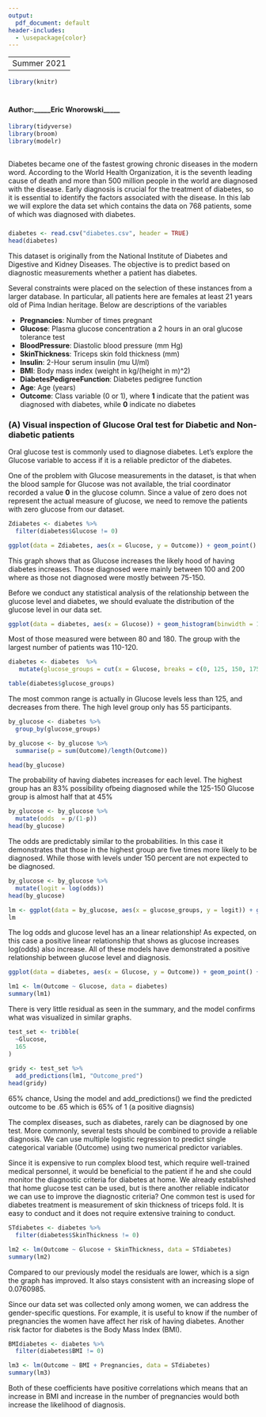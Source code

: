 ```yaml
---
output:
  pdf_document: default
header-includes:
  - \usepackage{color}
---
```

----
 Summer 2021
---

```r
library(knitr)  
```

# \textcolor{blue}{Modeling  Lab 4: Logistic Regression}
#### Author:_____Eric Wnorowski_____

```r
library(tidyverse)
library(broom) 
library(modelr)
```


## \textcolor{blue}{Problem: Predicting Diabetes Diagnosis}

Diabetes became one of the fastest growing chronic diseases in the modern word. According to the World Health Organization, it is the seventh leading cause of death and more than 500 million people in the world are diagnosed with the disease. Early diagnosis is crucial for the treatment of diabetes, so it is essential to identify the factors associated with the disease. In this lab we will explore the data set which contains the data on 768 patients, some of which was diagnosed with diabetes. 

### \textcolor{blue}{Load Diabetes Dataset:}

```r
diabetes <- read.csv("diabetes.csv", header = TRUE)
head(diabetes)
```

This dataset is originally from the National Institute of Diabetes and Digestive and Kidney Diseases. The objective is to predict based on diagnostic measurements whether a patient has diabetes.

Several constraints were placed on the selection of these instances from a larger database. In particular, all patients here are females at least 21 years old of Pima Indian heritage. Below are descriptions of the variables

* __Pregnancies__: Number of times pregnant
* __Glucose__: Plasma glucose concentration a 2 hours in an oral glucose tolerance test
* __BloodPressure__: Diastolic blood pressure (mm Hg)
* __SkinThickness__: Triceps skin fold thickness (mm)
* __Insulin__: 2-Hour serum insulin (mu U/ml)
* __BMI__: Body mass index (weight in kg/(height in m)^2)
* __DiabetesPedigreeFunction__: Diabetes pedigree function
* __Age__: Age (years)
* __Outcome__: Class variable (0 or 1), where **1** indicate that the patient was diagnosed with diabetes, while **0** indicate no diabetes

### (A) Visual inspection of Glucose Oral test for Diabetic and Non-diabetic patients
Oral glucose test is commonly used to diagnose diabetes. Let's explore the Glucose variable to access if it is a reliable predictor of the diabetes. 

One of the problem with Glucose measurements in the dataset, is that when the blood sample for Glucose was not available, the trial coordinator recorded a value **0** in the glucose column. Since a value of zero does not represent the actual measure of glucose, we need to remove the patients with zero glucose from our dataset.  

```r
Zdiabetes <- diabetes %>%
  filter(diabetes$Glucose != 0)

ggplot(data = Zdiabetes, aes(x = Glucose, y = Outcome)) + geom_point()
```

This graph shows that as Glucose increases the likely hood of having diabetes increases. Those diagnosed were mainly between 100 and 200 where as those not diagnosed were mostly between 75-150.

Before we conduct any statistical analysis of the relationship between the glucose level and diabetes, we should evaluate the distribution of the glucose level in our data set. 
```r
ggplot(data = diabetes, aes(x = Glucose)) + geom_histogram(binwidth = 10)
``` 

Most of those measured were between 80 and 180. The group with the largest number of patients was 110-120. 


```r
diabetes <- diabetes  %>%
   mutate(glucose_groups = cut(x = Glucose, breaks = c(0, 125, 150, 175, 200)))
```

```r
table(diabetes$glucose_groups)
```

The most common range is actually in Glucose levels less than 125, and decreases from there. The high level group only has 55 participants. 

```r
by_glucose <- diabetes %>% 
  group_by(glucose_groups)

by_glucose <- by_glucose %>% 
  summarise(p = sum(Outcome)/length(Outcome))

head(by_glucose)
```

The probability of having diabetes increases for each level. The highest group has an 83% possibility ofbeing diagnosed while the 125-150 Glucose group is almost half that at 45%

```r
by_glucose <- by_glucose %>% 
  mutate(odds  = p/(1-p)) 
head(by_glucose)
```

The odds are predictably similar to the probabilities. In this case it demonstrates that those in the highest group are five times more likely to be diagnosed. While those with levels under 150 percent are not expected to be diagnosed.

```r
by_glucose <- by_glucose %>% 
  mutate(logit = log(odds))
head(by_glucose)

lm <- ggplot(data = by_glucose, aes(x = glucose_groups, y = logit)) + geom_point()
lm
```

The log odds and glucose level has an a linear relationship! As expected, on this case a positive linear relationship that shows as glucose increases log(odds) also increase. All of these models have demonstrated a positive relationship between glucose level and diagnosis. 

```r

ggplot(data = diabetes, aes(x = Glucose, y = Outcome)) + geom_point() + geom_smooth(method = lm)
```


```r
lm1 <- lm(Outcome ~ Glucose, data = diabetes)
summary(lm1)
```
There is very little residual as seen in the summary, and the model confirms what was visualized in similar graphs. 

```r
test_set <- tribble(
  ~Glucose,
  165
)
  
gridy <- test_set %>%
  add_predictions(lm1, "Outcome_pred")
head(gridy)
```

65% chance, Using the model and add_predictions() we find the predicted outcome to be .65 which is 65% of 1 (a positive diagnsis)

The complex diseases, such as diabetes, rarely can be diagnosed by one test. More commonly, several tests should be combined to provide a reliable diagnosis. We can use multiple logistic regression to predict single categorical variable (Outcome) using two numerical predictor variables.


Since it is expensive to run complex blood test, which require well-trained medical personnel, it would be beneficial to the patient if he and she could monitor the diagnostic criteria for diabetes at home. We already established that home glucose test can be used, but is there another reliable indicator we can use to improve the diagnostic criteria?  One common test is used for diabetes treatment is measurement of skin thickness of triceps fold. It is easy to conduct and it does not require extensive training to conduct. 

```r
STdiabetes <- diabetes %>%
  filter(diabetes$SkinThickness != 0)

lm2 <- lm(Outcome ~ Glucose + SkinThickness, data = STdiabetes)
summary(lm2)
```

Compared to our previously model the residuals are lower, which is a sign the graph has improved. It also stays consistent with an increasing slope of 0.0760985.

Since our data set was collected only among women, we can address the gender-specific questions. For example, it is useful to know if the number of pregnancies the women have affect her risk of having diabetes. Another risk factor for diabetes is the Body Mass Index (BMI). 

```r
BMIdiabetes <- diabetes %>%
  filter(diabetes$BMI != 0)

lm3 <- lm(Outcome ~ BMI + Pregnancies, data = STdiabetes)
summary(lm3)
```

Both of these coefficients have positive correlations which means that an increase in BMI and increase in the number of pregnancies would both increase the likelihood of diagnosis. 